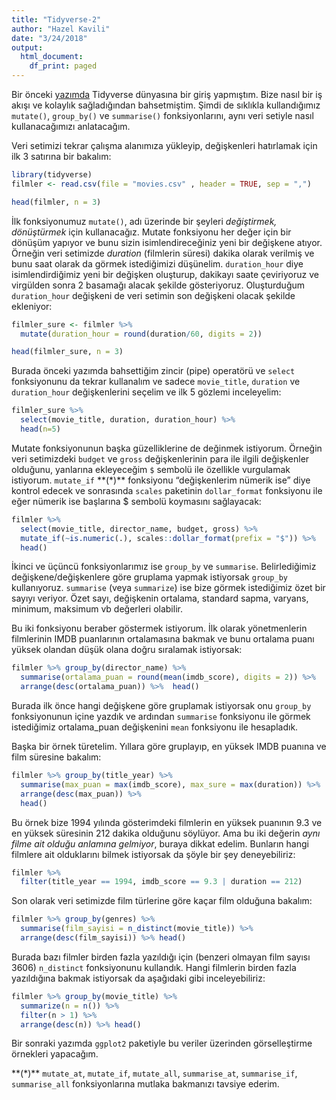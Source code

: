 ```yaml
---
title: "Tidyverse-2"
author: "Hazel Kavili"
date: "3/24/2018"
output: 
  html_document:
    df_print: paged
---
```


Bir önceki [yazımda](http://www.veridefteri.com/2018/03/03/tidyverse/) Tidyverse dünyasına bir giriş yapmıştım. Bize nasıl bir iş akışı ve kolaylık sağladığından bahsetmiştim. Şimdi de sıklıkla kullandığımız `mutate()`, `group_by()` ve `summarise()` fonksiyonlarını, aynı veri setiyle nasıl kullanacağımızı anlatacağım.

Veri setimizi tekrar çalışma alanımıza yükleyip, değişkenleri hatırlamak için ilk 3 satırına bir bakalım:
```r
library(tidyverse)
filmler <- read.csv(file = "movies.csv" , header = TRUE, sep = ",") 
```

```r
head(filmler, n = 3)
```

İlk fonksiyonumuz `mutate()`, adı üzerinde bir şeyleri *değiştirmek, dönüştürmek* için kullanacağız. Mutate fonksiyonu her değer için bir dönüşüm yapıyor ve bunu sizin isimlendireceğiniz yeni bir değişkene atıyor. Örneğin veri setimizde *duration* (filmlerin süresi) dakika olarak verilmiş ve bunu saat olarak da görmek istediğimizi düşünelim. `duration_hour` diye isimlendirdiğimiz yeni bir değişken oluşturup, dakikayı saate çeviriyoruz ve virgülden sonra 2 basamağı alacak şekilde gösteriyoruz. Oluşturduğum `duration_hour` değişkeni de veri setimin son değişkeni olacak şekilde ekleniyor:

```r
filmler_sure <- filmler %>% 
  mutate(duration_hour = round(duration/60, digits = 2)) 

head(filmler_sure, n = 3) 
```

Burada önceki yazımda bahsettiğim zincir (pipe) operatörü ve `select` fonksiyonunu da tekrar kullanalım ve sadece `movie_title`, `duration` ve `duration_hour` değişkenlerini seçelim ve ilk 5 gözlemi inceleyelim: 
```r
filmler_sure %>% 
  select(movie_title, duration, duration_hour) %>% 
  head(n=5) 
```

Mutate fonksiyonunun başka güzelliklerine de değinmek istiyorum. Örneğin veri setimizdeki `budget` ve `gross` değişkenlerinin para ile ilgili değişkenler olduğunu, yanlarına ekleyeceğim `$` sembolü ile özellikle vurgulamak istiyorum. `mutate_if` **(*)** fonksiyonu "değişkenlerim nümerik ise" diye kontrol edecek ve sonrasında `scales` paketinin `dollar_format` fonksiyonu ile eğer nümerik ise başlarına $ sembolü koymasını sağlayacak:

```r
filmler %>% 
  select(movie_title, director_name, budget, gross) %>% 
  mutate_if(~is.numeric(.), scales::dollar_format(prefix = "$")) %>% 
  head()
```


İkinci ve üçüncü fonksiyonlarımız ise `group_by` ve `summarise`. Belirlediğimiz değişkene/değişkenlere göre gruplama yapmak istiyorsak `group_by` kullanıyoruz. `summarise` (veya `summarize`) ise bize görmek istediğimiz özet bir sayıyı  veriyor. Özet sayı, değişkenin ortalama, standard sapma, varyans, minimum, maksimum vb değerleri olabilir.

Bu iki fonksiyonu beraber göstermek istiyorum. İlk olarak yönetmenlerin filmlerinin IMDB puanlarının ortalamasına bakmak ve bunu ortalama puanı yüksek olandan düşük olana doğru sıralamak istiyorsak:

```r
filmler %>% group_by(director_name) %>% 
  summarise(ortalama_puan = round(mean(imdb_score), digits = 2)) %>% 
  arrange(desc(ortalama_puan)) %>%  head()
```

Burada ilk önce hangi değişkene göre gruplamak istiyorsak onu `group_by` fonksiyonunun içine yazdık ve ardından `summarise` fonksiyonu ile görmek istediğimiz ortalama_puan değişkenini `mean` fonksiyonu ile hesapladık.

Başka bir örnek türetelim. Yıllara göre gruplayıp, en yüksek IMDB puanına ve film süresine bakalım:

```r
filmler %>% group_by(title_year) %>% 
  summarise(max_puan = max(imdb_score), max_sure = max(duration)) %>% 
  arrange(desc(max_puan)) %>%  
  head()
```

Bu örnek bize 1994 yılında gösterimdeki filmlerin en yüksek puanının 9.3 ve en yüksek süresinin 212 dakika olduğunu söylüyor. Ama bu iki değerin *aynı filme ait olduğu anlamına gelmiyor*, buraya dikkat edelim. Bunların hangi filmlere ait olduklarını bilmek istiyorsak da şöyle bir şey deneyebiliriz:

```r
filmler %>% 
  filter(title_year == 1994, imdb_score == 9.3 | duration == 212) 
```

Son olarak veri setimizde film türlerine göre kaçar film olduğuna bakalım:

```r
filmler %>% group_by(genres) %>% 
  summarise(film_sayisi = n_distinct(movie_title)) %>%
  arrange(desc(film_sayisi)) %>% head()
```

Burada bazı filmler birden fazla yazıldığı için (benzeri olmayan film sayısı 3606) `n_distinct` fonksiyonunu kullandık. Hangi filmlerin birden fazla yazıldığına bakmak istiyorsak da aşağıdaki gibi inceleyebiliriz:

```r
filmler %>% group_by(movie_title) %>% 
  summarize(n = n()) %>%
  filter(n > 1) %>% 
  arrange(desc(n)) %>% head()
```

Bir sonraki yazımda `ggplot2` paketiyle bu veriler üzerinden görselleştirme örnekleri yapacağım.

**(*)** `mutate_at`, `mutate_if`, `mutate_all`, `summarise_at`, `summarise_if`, `summarise_all` fonksiyonlarına mutlaka bakmanızı tavsiye ederim.